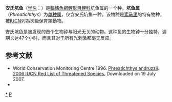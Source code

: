 {{Speciesbox 
| taxon = Phreatichthys andruzzii
| authority = Vinciguerra, 1924 
| parent_authority = [[Decio_Vinciguerra|Vinciguerra]], 1924
| image = Cyprinidae - Phreatichthys andruzzii.JPG
| status = VU
| status_system = IUCN3.1 
}}
'''安氏坑鱼'''（[[学名|学名]]：{{lang|la|''Phreatichthys andruzzii''}}）是[[輻鰭魚綱|輻鰭魚綱]][[鯉形目|鯉形目]][[鲤科|鲤科]]坑鱼属的一个种。'''坑鱼属'''（''Phreatichthys''）为[[单种属|单种属]]，仅含安氏坑鱼一种。该物种是[[索马里|索马里]]的特有物种，被[[IUCN|IUCN]]列為次級保育類動物。

安氏坑鱼是被发现的首个生物钟与阳光无关的动物。这种鱼的生物钟十分独特，週期长达47个小时，而且其对于所有光刺激都毫无反应。

== 参考文献 ==
* World Conservation Monitoring Centre 1996.  [http://www.iucnredlist.org/search/details.php/40703/all Phreatichthys andruzzii].   [http://www.iucnredlist.org 2006 IUCN Red List of Threatened Species. ] {{Wayback|url=http://www.iucnredlist.org/ |date=20180124171625 }}  Downloaded on 19 July 2007.
*{{cite web|last=University of Ferrara|title=Orologi biologici in un pesce cieco|url=http://www.lswn.it/comunicati/stampa/2011/orologi_biologici_in_un_pesce_cieco|publisher=Le Scienze Web|accessdate=8 September 2011|deadurl=yes|archiveurl=https://web.archive.org/web/20111020012329/http://lswn.it/comunicati/stampa/2011/orologi_biologici_in_un_pesce_cieco|archivedate=2011年10月20日}}
{{reflist}}
{{Taxonbar}}

[[Category:坑鱼属|*]]
[[Category:1924年描述的鱼类|P]]